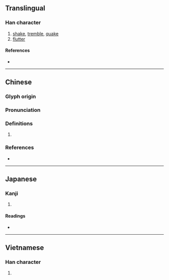 {{character info/new}}
{{also|擞}}
==Translingual==

===Han character===
{{Han char|rn=64|rad=手|as=15|sn=18|four=58040|canj=QLVK|ids=⿰扌數}}

# [[shake]], [[tremble]], [[quake]]
# [[flutter]]

====References====
* {{Han ref|kx=0461.200|dkj=12912|dj=0810.270|hdz=31980.060|uh=64FB|ud=25851|bh=C25D|bd=49757}}

----

==Chinese==
{{zh-forms|s=擞}}

===Glyph origin===
{{Han etym}}

===Pronunciation===
{{zh-pron
|m=sǒu,sòu
|c=sau3,sau2
|c-t=lheu2
|mc=y
|oc=y
|cat=
}}
{{zh-attn-split}}

===Definitions===
{{zh-hanzi}}

# {{rfdef|zh}}

===References===
* {{R:yue:mfccd}}

----

==Japanese==

===Kanji===
{{ja-kanji|grade=|rs=手15}}

# {{defn|lang=ja|sort=手15}}

====Readings====
* {{ja-readings|on=[[そう]] (sō), [[す]] (su)|kun=[[あげる]] (ageru), [[すてる]] (suteru)}}

----

==Vietnamese==

===Han character===
{{vi-readings|rs=手15|hanviet=[[sú]], [[tẩu]], [[xỏ]], [[xổ]], [[số]]}}

# {{defn|lang=vi|sort=手15}}